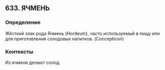 ## 633. ЯЧМЕНЬ
### Определение
Жёсткий злак рода Ячмень (Hordeum), часто используемый в пищу или для приготовления солодовых напитков. (Concepticon)

### Контексты
Из ячменя делают солод.

